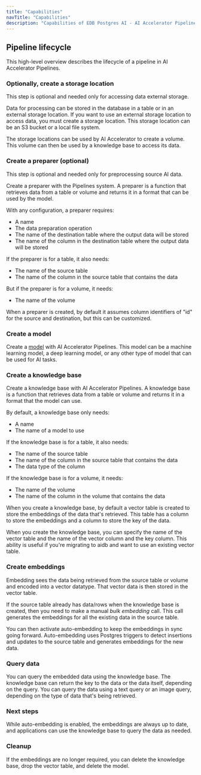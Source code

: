 ```yaml
---
title: "Capabilities"
navTitle: "Capabilities"
description: "Capabilities of EDB Postgres AI - AI Accelerator Pipelines."
---
```


## Pipeline lifecycle

This high-level overview describes the lifecycle of a pipeline in AI Accelerator Pipelines.

### Optionally, create a storage location

This step is optional and needed only for accessing data external storage.

Data for processing can be stored in the database in a table or in an external storage location.
If you want to use an external storage location to access data, you must create a storage location.
This storage location can be an S3 bucket or a local file system.

The storage locations can be used by AI Accelerator to create a volume. This volume can then be used by a knowledge base to access its data.

### Create a preparer (optional)

This step is optional and needed only for preprocessing source AI data.

Create a preparer with the Pipelines system. A preparer is a function that retrieves data from a table or volume and returns it in a format that can be used by the model.

With any configuration, a preparer requires:

* A name
* The data preparation operation
* The name of the destination table where the output data will be stored
* The name of the column in the destination table where the output data will be stored

If the preparer is for a table, it also needs:

* The name of the source table
* The name of the column in the source table that contains the data

But if the preparer is for a volume, it needs:

* The name of the volume

When a preparer is created, by default it assumes column identifiers of "id" for the source and destination, but this can be customized.

### Create a model

Create a [model](models) with AI Accelerator Pipelines. This model can be a machine learning model, a deep learning model, or any other type of model that can be used for AI tasks.

### Create a knowledge base

Create a knowledge base with AI Accelerator Pipelines. A knowledge base is a function that retrieves data from a table or volume and returns it in a format that the model can use.

By default, a knowledge base only needs:

* A name
* The name of a model to use

If the knowledge base is for a table, it also needs:

* The name of the source table
* The name of the column in the source table that contains the data
* The data type of the column

If the knowledge base is for a volume, it needs:

* The name of the volume
* The name of the column in the volume that contains the data

When you create a knowledge base, by default a vector table is created to store the embeddings of the data that's retrieved.
This table has a column to store the embeddings and a column to store the key of the data.

When you create the knowledge base, you can specify the name of the vector table and the name of the vector column and the key column. This ability is useful if you're migrating to aidb and want to use an existing vector table.

### Create embeddings

Embedding sees the data being retrieved from the source table or volume and encoded into a vector datatype. That vector data is then stored in the vector table.

If the source table already has data/rows when the knowledge base is created, then you need to make a manual *bulk embedding* call. This call generates the embeddings for all the existing data in the source table.

You can then activate auto-embedding to keep the embeddings in sync going forward. Auto-embedding uses Postgres triggers to detect insertions and updates to the source table and generates embeddings for the new data.

### Query data

You can query the embedded data using the knowledge base. The knowledge base can return the key to the data or the data itself, depending on the query. You can query the data using a text query or an image query, depending on the type of data that's being retrieved.

### Next steps

While auto-embedding is enabled, the embeddings are always up to date, and applications can use the knowledge base to query the data as needed.

### Cleanup

If the embeddings are no longer required, you can delete the knowledge base, drop the vector table, and delete the model.
